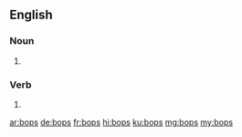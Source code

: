 {{also|BOPs}}
==English==

===Noun===
{{head|en|noun plural form}}

# {{plural of|bop|lang=en}}

===Verb===
{{head|en|verb form}}

# {{en-third-person singular of|bop}}

[[ar:bops]]
[[de:bops]]
[[fr:bops]]
[[hi:bops]]
[[ku:bops]]
[[mg:bops]]
[[my:bops]]